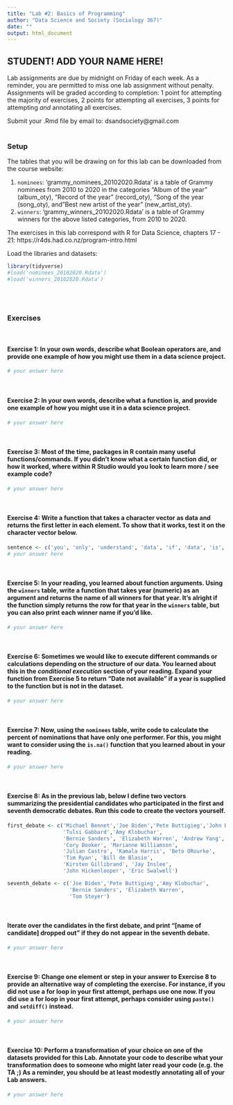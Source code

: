 ```yaml
---
title: "Lab #2: Basics of Programming"
author: "Data Science and Society (Sociology 367)"
date: ""
output: html_document
---
```


## STUDENT! ADD YOUR NAME HERE!

Lab assignments are due by midnight on Friday of each week. As a reminder, you are permitted to miss one lab assignment without penalty. Assignments will be graded according to completion: 1 point for attempting the majority of exercises, 2 points for attempting all exercises, 3 points for attempting *and* annotating all exercises.

Submit your .Rmd file by email to: dsandsociety@gmail.com
<br/><br/>

### Setup

The tables that you will be drawing on for this lab can be downloaded from the course website: 

(1) `nominees`: 'grammy_nominees_20102020.Rdata' is a table of Grammy nominees from 2010 to 2020 in the categories "Album of the year" (album_oty), "Record of the year" (record_oty), "Song of the year (song_oty), and "Best new artist of the year" (new_artist_oty).
(2) `winners`: 'grammy_winners_20102020.Rdata' is a table of Grammy winners for the above listed categories, from 2010 to 2020.


The exercises in this lab correspond with R for Data Science, chapters 17 - 21: https://r4ds.had.co.nz/program-intro.html


Load the libraries and datasets:
```r
library(tidyverse)
#load('nominees_20102020.Rdata')
#load('winners_20102020.Rdata')
```
<br/><br/>

### Exercises
<br/>

#### **Exercise 1**: In your own words, describe what Boolean operators are, and provide one example of how you might use them in a data science project.

```r
# your answer here
```
<br/>

#### **Exercise 2**: In your own words, describe what a function is, and provide one example of how you might use it in a data science project.
```r
# your answer here
```
<br/>

#### **Exercise 3**: Most of the time, packages in R contain many useful functions/commands. If you didn't know what a certain function did, or how it worked, where within R Studio would you look to learn more / see example code? 
```r
# your answer here
```
<br/>


#### **Exercise 4**: Write a function that takes a character vector as data and returns the first letter in each element. To show that it works, test it on the character vector below.
```r
sentence <- c('you', 'only', 'understand', 'data', 'if', 'data', 'is', 'tidy')
# your answer here
```
<br/>


#### **Exercise 5**: In your reading, you learned about function arguments. Using the `winners` table, write a function that takes year (numeric) as an argument and returns the name of all winners for that year. It's alright if the function simply returns the row for that year in the `winners` table, but you can also print each winner name if you'd like.

```r
# your answer here
```
<br/>

#### **Exercise 6**: Sometimes we would like to execute different commands or calculations depending on the structure of our data. You learned about this in the *conditional execution* section of your reading. Expand your function from Exercise 5 to return "Date not available" if a year is supplied to the function but is not in the dataset.
```r
# your answer here
```
<br/>



#### **Exercise 7**: Now, using the `nominees` table, write code to calculate the percent of nominations that have only one performer. For this, you might want to consider using the `is.na()` function that you learned about in your reading.
```r
# your answer here
```
<br/>


#### **Exercise 8**: As in the previous lab, below I define two vectors summarizing the presidential candidates who participated in the first and seventh democratic debates. Run this code to create the vectors yourself.
```r
first_debate <- c('Michael Bennet','Joe Biden','Pete Buttigieg','John Delaney',
                  'Tulsi Gabbard','Amy Klobuchar',
                  'Bernie Sanders', 'Elizabeth Warren', 'Andrew Yang', 
                  'Cory Booker', 'Marianne Williamson',
                  'Julian Castro', 'Kamala Harris', 'Beto ORourke', 
                  'Tim Ryan', 'Bill de Blasio', 
                  'Kirsten Gillibrand', 'Jay Inslee', 
                  'John Hickenlooper', 'Eric Swalwell')

seventh_debate <- c('Joe Biden','Pete Buttigieg','Amy Klobuchar',
                    'Bernie Sanders', 'Elizabeth Warren', 
                    'Tom Steyer')
```
<br/>

#### Iterate over the candidates in the first debate, and print "[name of candidate] dropped out" if they do not appear in the seventh debate.
```r
# your answer here
```
<br/>

#### **Exercise 9**: Change one element or step in your answer to Exercise 8 to provide an alternative way of completing the exercise. For instance, if you did not use a for loop in your first attempt, perhaps use one now. If you did use a for loop in your first attempt, perhaps consider using `paste()` and `setdiff()` instead.
```r
# your answer here
```
<br/>

#### **Exercise 10**: Perform a transformation of your choice on one of the datasets provided for this Lab. Annotate your code to describe what your transformation does to someone who might later read your code (e.g. the TA ;) As a reminder, you should be at least modestly annotating all of your Lab answers.
```r
# your answer here
```

